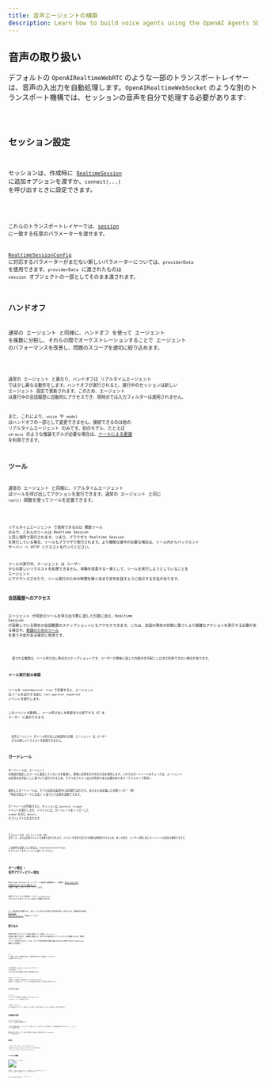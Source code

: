 ```yaml
---
title: 音声エージェントの構築
description: Learn how to build voice agents using the OpenAI Agents SDK, what features are available, how to architecture your application, and more.
---
```



## 音声の取り扱い

デフォルトの `OpenAIRealtimeWebRTC` のような一部のトランスポートレイヤーは、音声の入出力を自動処理します。`OpenAIRealtimeWebSocket` のような別のトランスポート機構では、セッションの音声を自分で処理する必要があります:

<Code lang="typescript" code={handleAudioExample} />

## セッション設定

セッションは、作成時に [`RealtimeSession`](/openai-agents-js/openai/agents-realtime/classes/realtimesession/) に追加オプションを渡すか、`connect(...)` を呼び出すときに設定できます。

<Code lang="typescript" code={configureSessionExample} />

これらのトランスポートレイヤーでは、[session](https://platform.openai.com/docs/api-reference/realtime-client-events/session/update) に一致する任意のパラメーターを渡せます。

[RealtimeSessionConfig](/openai-agents-js/openai/agents-realtime/type-aliases/realtimesessionconfig/) に対応するパラメーターがまだない新しいパラメーターについては、`providerData` を使用できます。`providerData` に渡されたものは `session` オブジェクトの一部としてそのまま渡されます。

## ハンドオフ

通常の エージェント と同様に、ハンドオフ を使って エージェント を複数に分割し、それらの間でオーケストレーションすることで エージェント のパフォーマンスを改善し、問題のスコープを適切に絞り込めます。

<Code lang="typescript" code={multiAgentsExample} />

通常の エージェント と異なり、ハンドオフは リアルタイムエージェント では少し異なる動作をします。ハンドオフが実行されると、進行中のセッションは新しい エージェント 設定で更新されます。このため、エージェント は進行中の会話履歴に自動的にアクセスでき、現時点では入力フィルターは適用されません。

また、これにより、`voice` や `model` はハンドオフの一部として変更できません。接続できるのは他の リアルタイムエージェント のみです。別のモデル、たとえば `o4-mini` のような推論モデルが必要な場合は、[ツールによる委譲](#delegation-through-tools) を利用できます。

## ツール

通常の エージェント と同様に、リアルタイムエージェント はツールを呼び出してアクションを実行できます。通常の エージェント と同じ `tool()` 関数を使ってツールを定義できます。

<Code lang="typescript" code={defineToolExample} />

リアルタイムエージェント で使用できるのは 関数ツール のみで、これらのツールは Realtime Session と同じ場所で実行されます。つまり、ブラウザで Realtime Session を実行している場合、ツールもブラウザで実行されます。より機微な操作が必要な場合は、ツール内からバックエンド サーバー へ HTTP リクエストを行ってください。

ツールの実行中、エージェント は ユーザー からの新しいリクエストを処理できません。体験を改善する一案として、ツールを実行しようとしていることを エージェント にアナウンスさせたり、ツール実行のための時間を稼ぐ決まり文句を話すように指示する方法があります。

### 会話履歴へのアクセス

エージェント が特定のツールを呼び出す際に渡した引数に加え、Realtime Session が追跡している現在の会話履歴のスナップショットにもアクセスできます。これは、会話の現在の状態に基づくより複雑なアクションを実行する必要がある場合や、[委譲のためのツール](#delegation-through-tools) を使う予定がある場合に有用です。

<Code lang="typescript" code={toolHistoryExample} />

<Aside type="note">
  渡される履歴は、ツール呼び出し時点のスナップショットです。ユーザーが最後に話した内容の文字起こしはまだ利用できない場合があります。
</Aside>

### ツール実行前の承認

ツールを `needsApproval: true` で定義すると、エージェント はツールを実行する前に `tool_approval_requested` イベントを発行します。

このイベントを監視し、ツール呼び出しを承認または却下する UI を ユーザー に表示できます。

<Code lang="typescript" code={toolApprovalEventExample} />

<Aside type="note">
  音声エージェント がツール呼び出しの承認待ちの間、エージェント は ユーザー
  からの新しいリクエストを処理できません。
</Aside>

## ガードレール

ガードレールは、エージェント の発話が設定したルールに違反していないかを監視し、即座に応答を打ち切る方法を提供します。これらのガードレールのチェックは、エージェント の応答の文字起こしに基づいて実行されるため、モデルのテキスト出力が有効である必要があります（デフォルトで有効）。

提供したガードレールは、モデル応答の返却中に非同期で実行され、あらかじめ定義した分類トリガー（例: 「特定の禁止ワードに言及」）に基づいて応答を遮断できます。

ガードレールが作動すると、セッションは `guardrail_tripped` イベントを発行します。イベントには、ガードレールをトリガーした `itemId` を含む `details` オブジェクトも含まれます。

<Code lang="typescript" code={guardrailsExample} />

デフォルトでは、ガードレールは 100 文字ごと、または応答テキストの末尾で実行されます。テキストを音声で話す方が通常は時間がかかるため、多くの場合、ユーザーが聞く前にガードレールが違反を検知できます。

この動作を変更したい場合は、`outputGuardrailSettings` オブジェクトをセッションに渡してください。

<Code lang="typescript" code={guardrailSettingsExample} />

## ターン検出 / 音声アクティビティ検出

Realtime Session は ユーザー の発話を自動検出し、内蔵の [Realtime API の音声アクティビティ検出モード](https://platform.openai.com/docs/guides/realtime-vad) を使って新しいターンをトリガーします。

音声アクティビティ検出モードは、`turnDetection` オブジェクトをセッションに渡して変更できます。

<Code lang="typescript" code={turnDetectionExample} />

ターン検出設定を調整すると、望ましくない割り込みの較正や無音時の扱いに役立ちます。各種設定の詳細は [Realtime API のドキュメント](https://platform.openai.com/docs/guides/realtime-vad) を参照してください

## 割り込み

内蔵の音声アクティビティ検出を使用している場合、エージェント の発話に被せて話すと、自動的に検出され、話された内容に基づいてコンテキストが更新されます。同時に `audio_interrupted` イベントも発行されます。これは、すべての音声再生を即座に停止するために利用できます（WebSocket 接続にのみ適用）。

<Code lang="typescript" code={audioInterruptedExample} />

UI に「停止」ボタンを用意するなど、手動で割り込みたい場合は、`interrupt()` を手動で呼び出せます:

<Code lang="typescript" code={sessionInterruptExample} />

いずれの場合も、Realtime Session は、エージェント の生成を中断し、ユーザー に対して話した内容の認識を切り詰め、履歴を更新します。

WebRTC で エージェント に接続している場合は、音声出力もクリアされます。WebSocket を使用している場合は、キューに入っている再生を自分で停止して処理する必要があります。

## テキスト入力

エージェント にテキスト入力を送信したい場合は、`RealtimeSession` の `sendMessage` メソッドを使用できます。

これは、エージェント との対話を両方のモダリティで有効にしたい場合や、会話に追加のコンテキストを提供したい場合に有用です。

<Code lang="typescript" code={sendMessageExample} />

## 会話履歴の管理

`RealtimeSession` は `history` プロパティで会話履歴を自動管理します:

これを使って顧客に履歴をレンダリングしたり、追加のアクションを実行できます。会話の進行中、この履歴は継続的に変化するため、`history_updated` イベントを監視できます。

履歴を変更したい場合（メッセージを完全に削除する、文字起こしを更新するなど）は、`updateHistory` メソッドを使用できます。

<Code lang="typescript" code={updateHistoryExample} />

### 制限事項

1. 現時点では、事後に 関数ツール 呼び出しを更新/変更できません
2. 履歴でのテキスト出力には、文字起こしとテキストモダリティの有効化が必要です
3. 割り込みにより切り詰められた応答には文字起こしがありません

## ツールによる委譲

![ツールによる委譲](https://cdn.openai.com/API/docs/diagram-speech-to-speech-agent-tools.png)

会話履歴とツール呼び出しを組み合わせることで、より複雑なアクションの実行を他のバックエンド エージェント に委譲し、その結果を ユーザー に返すことができます。

<Code lang="typescript" code={delegationAgentExample} />

以下のコードは サーバー 上で実行されます。この例では Next.js の server actions を通じて実行します。

<Code lang="typescript" code={serverAgentExample} />
